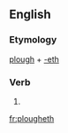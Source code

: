 ==English==

===Etymology===
[[plough]] + [[-eth]]

===Verb===
{{en-verb form}}

# {{en-archaic third-person singular of|plough}}

[[fr:plougheth]]